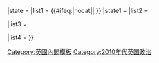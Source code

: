 <noinclude>
{{noteTA
|G1 = PoliticiansUK
|1 = zh-cn:乔治·奥斯本; zh-hk:歐思邦; zh-tw:喬治·奧斯本
|2 = zh-hans:菲利普·哈蒙德; zh-tw:菲利普·韓蒙德; zh-hk:夏文達;
|3 = zh-hans:特雷莎·梅; zh-tw:德蕾莎·梅伊; zh-hk:文翠珊;
|4 = zh-hant:卓慧思;zh-tw:伊麗莎白·特拉斯; zh-cn:伊丽莎白·特拉斯;
|5 = zh-hk:甘民樂;zh-tw:大衛·卡麥隆; zh-cn:戴维·卡梅伦;
|6 = zh:佐治;zh-hans:乔治;zh-hk:佐治;zh-sg:乔治; zh-tw:喬治;zh-cn:乔治
|7 = zh-cn:迈克尔·戈夫; zh-hk:高文浩; zh-tw:麥可·戈夫;
|8 = zh-tw:禤傑思;zh-cn:克里斯·休恩; zh-hk:禤傑思;
|9 = zh-cn:贾斯汀·葛林宁; zh-tw:賈斯汀·葛林寧; zh-hk:簡意寧;
|10=zh-cn:阿龙·凯恩斯;zh-tw:阿龍·凱恩斯;zh-hk:祈啟思
|11=zh-cn:萨吉德·贾伟德;zh-hk:賈偉德
|12=zh-cn:格兰·夏普斯;zh-tw:夏普斯;zh-hk:夏博思;
|13=zh-tw:哈伯特;zh-hk:賀方柏;zh-cn:罗伯特·哈方;
|14=zh-cn:卡梅伦;zh-hk:甘民樂;zh-tw:卡麥隆;
}}
</noinclude>
{{Navbox
|name = 戴维·卡梅伦内阁
|title = {{#if:{{{removeborder}}}|[[戴维·卡梅伦内阁]]（2010-2016）}}
|state = {{{state<includeonly>|collapsed</includeonly>}}}
|list1 = {{#ifeq:{{{1}}}|nocat||
{{Navbox with columns |child
|fullwidth = true
|colstyle = text-align: center; vertical-align: middle;
|oddcolstyle = background: #e9e9e9;
|evencolstyle = background: #f9f9f9;
|col1width = 20%
|col2width = 60%
|col3width = 20%
|col1 = [[戈登·布朗内阁]]<br /><small>（[[:Template:戈登·布朗内阁|模板]]）</small>
|col2 = '''[[戴维·卡梅伦内阁]]'''<br />（2010年5月11日—2016年7月13日）
|col3 = [[特蕾莎·梅内阁]]<br /><small>（[[:Template:特蕾莎·梅内阁|模板]]）</small>
}}
}}
|state1   = {{{state<includeonly>|collapsed</includeonly>}}}
|list2   = {{Navbox |child
|title   = [[英国首相|首相]]、[[英國副首相|副首相]]和[[大臣 (英国)|内阁正式成员]]
|state   = {{{state|expanded}}}

|group1= [[英国首相|首相]]<br />[[第一财政大臣]]<br />[[公務員事務部長|公务员大臣]]
|list1 =
* [[戴维·卡梅伦]] (2010–2016)

|group2  = [[英国副首相|副首相]]
|list2   =
* [[尼克·克莱格]] (2010–2015)

|group3 = [[首席大臣]]
|list3 = 
* [[威廉·黑格]] (2010–2015)
* [[乔治·奥斯本]] (2015–2016)

|group4 = [[英国财政大臣|财政大臣]]<br>[[第二财政大臣]]
|list4 = 
* [[乔治·奥斯本]] (2010–2016)

|group5  = [[外交及联邦事务大臣]]
|list5   =
* [[威廉·黑格]] (2010–2014)
* [[菲利普·哈蒙德]] (2014–2016)

|group6  = [[英国内政大臣|内政大臣]]
|list6   =
* [[文翠珊|德蕾莎·梅伊]] (2010–2016)

|group7  = [[英国司法大臣|司法大臣]]<br>[[大不列颠大法官|大法官]]
|list7   =
* [[肯尼斯·克拉克]] (2010–2012)
* [[克里斯·葛瑞林]] (2012–2015)
* [[迈克尔·戈夫]] (2015–2016)

|group8  = [[英国国防大臣|国防大臣]]
|list8   =
* [[利亚姆·福克斯]] (2010–2011)
* [[菲利普·哈蒙德]] (2011–2014)
* [[房應麟]] (2014–2017)

|group9  = [[商業、能源及工業策略大臣#商業、創新及技能大臣（2009年_–_2016年）|商業、能源及工業策略大臣#商業、創新及技能大臣]]<br>兼{{le|贸易委员会主席|President of the Board of Trade}}
|list9   =
* [[温斯·凯博]] (2010–2015)
* [[萨吉德·贾伟德]] (2015–2016)

|group10  = [[就業及退休保障大臣]]
|list10   =
* [[伊恩·邓肯·史密斯]] (2010–2016)
* [[史蒂芬·克拉布]] (2016)

|group11  = {{le|能源和气候变化大臣|Secretary of State for Energy and Climate Change}}
|list11   =
* [[克里斯·休恩]] (2010–2012)
* [[爱德·戴维]] (2012–2015)
* [[安珀·路德]] (2015–2016)

|group12 = [[卫生大臣]]
|list12  =
* [[安德鲁·兰斯利]] (2010–2012)
* [[杰里米·亨特]] (2012–2016)

|group13 = {{le|英国教育大臣|Secretary of State for Education|教育大臣}}
|list13  =
* [[迈克尔·戈夫]] (2010–2014)
* [[妮基·摩根]] (2014–2016)

|group14 = [[房屋、社區及地方政府事務大臣|社区和地方政府大臣]]
|list14  =
* [[埃瑞克·皮克尔斯]] (2010–2015)
* [[格雷格·克拉克]] (2015–2016)

|group15 = {{le|运输大臣|Secretary of State for Transport}}
|list15  =
* [[菲利普·哈蒙德]] (2010–2011)
* [[贾斯汀·葛林宁]] (2011–2012)
* [[帕特里克·麦克洛林]] (2012–2016)

|group16 = {{le|环境、食品和郊野大臣|Secretary of State for Environment, Food and Rural Affairs}}
|list16  =
* {{le|卡罗琳·斯佩尔曼|Caroline Spelman}} (2010–2012)
* [[彭德森]] (2012–2014)
* [[伊丽莎白·特拉斯]] (2014–2016)

|group17 = {{le|国际发展大臣|Secretary of State for International Development}}
|list17  =
* [[安德鲁·米切尔]] (2010–2012)
* [[贾斯汀·葛林宁]] (2012–2016)

|group18 = [[北愛爾蘭事務大臣]]
|list18  =
* [[彭德森]] (2010–2012)
* [[特雷莎·维利尔斯]] (2012–2016)

|group19 = [[苏格兰大臣]]
|list19  =
* [[丹尼·亚历山大]] (2010)
* {{le|米高·摩亞 (英國政治人物)|Michael Moore (British politician)|米高·摩亞}}(2010–2013)
* [[阿利斯泰尔·卡迈克尔]] (2013–2015)
* [[戴维·蒙戴尔]] (2015–2016)

|group20 = [[威爾斯事務大臣]]
|list20  =
* [[謝麗爾·基蘭]] (2010–2012)
* [[大衛·瓊斯 (政治人物)|鍾仕維]] (2012–2014)
* [[史蒂芬·克拉布]] (2014–2016)
* [[阿龙·凯恩斯]] (2016) 

|group21 = [[數碼、文化、傳媒及體育大臣|文化、传媒和体育大臣]]
|list21  =
* [[杰里米·亨特]] (2010–2012)
* [[玛利亚·米勒]] (2012–2014)
* [[萨吉德·贾伟德]] (2014–2015)
* [[约翰·惠廷戴尔]] (2015–2016)

|group22  = [[上议院领袖]]<br>{{small|2014年后降为出席内阁会议}}
|list22   =
* [[托马斯·加尔布雷思]] (2010–2013)
* {{le|乔纳森·希尔|Jonathan Hill, Baron Hill of Oareford}} (2013–2014)
* [[比斯顿女男爵蒂娜·斯托厄尔|蒂娜·斯托厄尔]] (2014–2016)

|group23  = [[蘭開斯特公爵領地事務大臣|蘭-{zh-hant:開;zh-hans:开;zh-hk:加;zh-mo:加;zh-tw:卡}-斯特公爵領地事務大臣]]
|list23   =
* [[托马斯·加尔布雷思]] (2010–2013)
* {{le|乔纳森·希尔|Jonathan Hill, Baron Hill of Oareford}} (2013–2014)
* [[奥利弗·莱特温]] (2014–2016)

|group24 = [[财政部首席秘书]]<br>{{small|2015年后降为出席内阁会议}}
|list24  =
* [[大卫·劳斯|羅德偉]] (2010)
* [[丹尼·亚历山大]] (2010–2015)
* [[格雷格·汉兹]] (2015–2016)

}}

|list3   = {{navbox|child
|title   = 出席内阁会议
|state   = {{{state|expanded}}}

|group1  = [[内阁办公厅大臣]]<br>[[财政部主计长|总主计长]]
|list1   =
* [[弗朗西斯·莫德]] (2010–2015)
* [[马修·汉考克]] (2015–2016)

|group2  = [[英国内阁办公厅|内阁办公厅政策副大臣]]
|list2   =
* [[奥利弗·莱特温]] (2010–2015)

|group3  = [[大學國務大臣|大學、科學及城市國務大臣]]
|list3   =
* [[戴维·威利茨]] (2010–2014)
* [[格雷格·克拉克]] (2014–2015)
* [[约·约翰逊]] (2015–2016)

|group4  = [[下议院领袖]]<br>{{small|2014–2016为内阁正式成员}}
|list4   =
* [[楊佐義]] (2010–2012)
* [[安德鲁·兰斯利]] (2012–2014)
* [[威廉·黑格]] (2014–2015)
* [[克里斯·葛瑞林]] (2015–2016)

|group5  = [[英国下议院|下院党鞭长]]<br>{{le|财政部国会秘书|Parliamentary Secretary to the Treasury}}
|list5   =
* [[帕特里克·麦克洛林]] (2010–2012)
* [[安德鲁·米切尔]] (2012)
* [[楊佐義]] (2012–2014)
* [[迈克尔·戈夫]] (2014–2015)
* [[马克·哈珀]] (2015–2016)

|group7 = [[不管部长|不管部大臣]]<br>{{small|2010–2012为内阁正式成员}}
|list7  =
* [[沃爾希女男爵賽伊達·沃爾希|萨耶答·沃希]] (2010–2012)
* [[肯尼斯·克拉克]] (2012–2014)
* [[格兰·夏普斯]] (2012–2015)
* [[罗伯特·哈方]] (2015–2016)

|group8 = [[英格蘭及威爾斯檢察總長]]<br>[[北愛爾蘭法律事務專員]]<br>{{small|2010–2014为不定期出席内阁会议}}
|list8  =
* [[多米尼克·葛里夫]] (2010–2014)
* [[杰里米·赖特]] (2014–2016)

|group9 = {{le|女性和平等大臣|Minister for Women and Equalities}}
|list9 = 
* [[文翠珊|特蕾莎·梅]] (2010–2012)
* [[玛利亚·米勒]] (2012–2014)
* [[妮基·摩根]] (2014–2016)

|group10  = [[掌玺大臣]]
|list10   =
* [[楊佐義]] (2010–2012)
* [[安德鲁·兰斯利]] (2012–2014)
* [[比斯顿女男爵蒂娜·斯托厄尔|蒂娜·斯托厄尔]] (2014–2016)

|group11  = {{le|就业副大臣|Department for Work and Pensions}}
|list11   =
* [[艾斯特·麦克维]] (2014–2015)
* [[彭黛玲]] (2015–2016)

|group12  = [[外交及联邦事务部|外交部副大臣]]
|list12   =
* [[沃爾希女男爵賽伊達·沃爾希]] (2012–2014)
* [[圣约翰安尼利女男爵乔伊思·安尼利]] (2014–2016)

|group13  = 商业创新和技能部<br>中小企业工业和企业副大臣
|list13   =
* [[马修·汉考克]] (2014–2015)
* [[安娜·苏布里]] (2015–2016)

|group14  = [[英国内阁办公厅|内阁办公厅城市和宪法副大臣]]<br>{{small|为不定期出席内阁会议}}
|list14   =
* [[格雷格·克拉克]] (2012–2014)

|group15  = [[英国内阁办公厅|内阁办公厅副大臣]]<br>教育部学校副大臣
|list15   =
* [[大衛·勞斯|羅德偉]] (2012–2015)

|group16  = {{le|财政部金融秘书|Financial Secretary to the Treasury}}
|list16   =
* [[萨吉德·贾伟德]] (2013–2014)
* [[妮基·摩根]] (2014–2014)
}}

|list4   = {{navbox|child
|title   = 出席内阁政治性会议
|state   = {{{state|expanded}}}

|group1  = [[大伦敦市长]]
|list1   =
* [[鲍里斯·约翰逊]] (2015–2016)

|group2  = [[保守党主席]]
|list2   =
* {{le|安德鲁·费尔德曼|Andrew Feldman, Baron Feldman of Elstree}} (2010–2016)

}}
}}<noinclude>
{{collapsible option}}

{{see also|卡梅伦第一政府内阁|卡梅伦第二政府内阁|英国内阁|英国政府}}

[[Category:英國內閣模板]]
[[Category:2010年代英国政治]]
</noinclude>